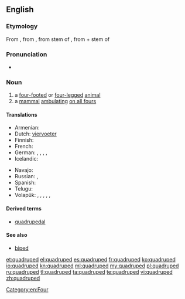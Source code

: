 ==English==

===Etymology===
From {{etyl|fr}} {{term|quadrupède|lang=fr}}, from {{etyl|frm}}, from {{etyl|la}} stem of  {{term|quadrupes||lang=la|four-footed, a four-footed animal}}, from {{term|quadri-||lang=la|four-}} + stem of {{term|pes||lang=la|foot}}

===Pronunciation===
* {{IPA|/ˈkwɒdruped/|lang=en}}

===Noun===
{{en-noun}}

# a [[four-footed]] or [[four-legged]] [[animal]]
# a [[mammal]] [[ambulating]] [[on all fours]]

====Translations====
{{trans-top|a four-footed or four-legged animal}}
* Armenian: {{t-|hy|չորքոտանի|tr=čʿorkʿotani|sc=Armn}}
* Dutch: [[viervoeter]] {{m}}
* Finnish: {{t-|fi|nelijalkainen}}
* French: {{t+|fr|quadrupède|m}}
* German: {{t-|de|Vierfüßer|m}}, {{t-|de|Vierfüßerin|f}}, {{t-|de|Vierfüßler|m}}, {{t-|de|Vierfüßlerin|f}}, {{t-|de|Quadrupede|m}}
* Icelandic: {{t-|is|ferfætlingur|m}}
{{trans-mid}}
* Navajo: {{tø|nv|naaldlooshii}}
* Russian: {{t-|ru|четвероногое|sc=Cyrl}}, {{t|ru|четвероногий|n|tr=četveronógoje|alt=четвероногое|sc=Cyrl}} {{qualifier|живо́тное}}
* Spanish: {{t-|es|cuadrúpedo|m}}
* Telugu: {{t+|te|చతుష్పదము|tr=chatush-padamu}}
* Volapük: {{qualifier|male or female}} {{t+|vo|folfutaf}}, {{qualifier|male}} {{t-|vo|hifolfutaf}}, {{qualifier|female}} {{t-|vo|jifolfutaf}}, {{qualifier|male or female}} {{t+|vo|follögaf}}, {{qualifier|male}} {{t-|vo|hifollögaf}}, {{qualifier|female}} {{t-|vo|jifollögaf}}
{{trans-bottom}}

====Derived terms====
* [[quadrupedal]]

====See also====
* [[biped]]

[[Category:en:Four]]

[[et:quadruped]]
[[el:quadruped]]
[[es:quadruped]]
[[fr:quadruped]]
[[ko:quadruped]]
[[io:quadruped]]
[[kn:quadruped]]
[[ml:quadruped]]
[[my:quadruped]]
[[pl:quadruped]]
[[ru:quadruped]]
[[tl:quadruped]]
[[ta:quadruped]]
[[te:quadruped]]
[[vi:quadruped]]
[[zh:quadruped]]